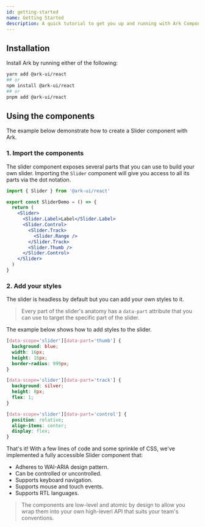 ```yaml
---
id: getting-started
name: Getting Started
description: A quick tutorial to get you up and running with Ark Components.
---
```


## Installation

Install Ark by running either of the following:

```bash
yarn add @ark-ui/react
## or
npm install @ark-ui/react
## or
pnpm add @ark-ui/react
```

## Using the components

The example below demonstrate how to create a Slider component with Ark.

### 1. Import the components

The slider component exposes several parts that you can use to build your own
slider. Importing the `Slider` component will give you access to all its parts
via the dot notation.

```jsx
import { Slider } from '@ark-ui/react'

export const SliderDemo = () => {
  return (
    <Slider>
      <Slider.Label>Label</Slider.Label>
      <Slider.Control>
        <Slider.Track>
          <Slider.Range />
        </Slider.Track>
        <Slider.Thumb />
      </Slider.Control>
    </Slider>
  )
}
```

### 2. Add your styles

The slider is headless by default but you can add your own styles to it.

> Every part of the slider's anatomy has a `data-part` attribute that you can
> use to target the specific part of the slider.

The example below shows how to add styles to the slider.

```css
[data-scope='slider'][data-part='thumb'] {
  background: blue;
  width: 16px;
  height: 16px;
  border-radius: 999px;
}

[data-scope='slider'][data-part='track'] {
  background: silver;
  height: 8px;
  flex: 1;
}

[data-scope='slider'][data-part='control'] {
  position: relative;
  align-items: center;
  display: flex;
}
```

That's it! With a few lines of code and some sprinkle of CSS, we've implemented
a fully accessible Slider component that:

- Adheres to WAI-ARIA design pattern.
- Can be controlled or uncontrolled.
- Supports keyboard navigation.
- Supports mouse and touch events.
- Supports RTL languages.

> The components are low-level and atomic by design to allow you wrap them into
> your own high-leverl API that suits your team's conventions.
